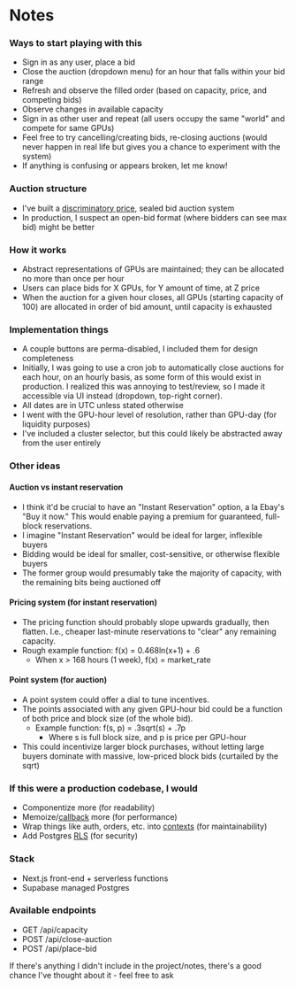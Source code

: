 # Notes

### Ways to start playing with this

- Sign in as any user, place a bid
- Close the auction (dropdown menu) for an hour that falls within your bid range
- Refresh and observe the filled order (based on capacity, price, and competing bids)
- Observe changes in available capacity
- Sign in as other user and repeat (all users occupy the same "world" and compete for same GPUs)
- Feel free to try cancelling/creating bids, re-closing auctions (would never happen in real life but gives you a chance to experiment with the system)
- If anything is confusing or appears broken, let me know!

### Auction structure

- I've built a [discriminatory price](https://en.wikipedia.org/wiki/Multiunit_auction), sealed bid auction system
- In production, I suspect an open-bid format (where bidders can see max bid) might be better

### How it works

- Abstract representations of GPUs are maintained; they can be allocated no more than once per hour
- Users can place bids for X GPUs, for Y amount of time, at Z price
- When the auction for a given hour closes, all GPUs (starting capacity of 100) are allocated in order of bid amount, until capacity is exhausted

### Implementation things

- A couple buttons are perma-disabled, I included them for design completeness
- Initially, I was going to use a cron job to automatically close auctions for each hour, on an hourly basis, as some form of this would exist in production. I realized this was annoying to test/review, so I made it accessible via UI instead (dropdown, top-right corner).
- All dates are in UTC unless stated otherwise
- I went with the GPU-hour level of resolution, rather than GPU-day (for liquidity purposes)
- I've included a cluster selector, but this could likely be abstracted away from the user entirely

### Other ideas

#### Auction vs instant reservation

- I think it'd be crucial to have an "Instant Reservation" option, a la Ebay's "Buy it now." This would enable paying a premium for guaranteed, full-block reservations.
- I imagine "Instant Reservation" would be ideal for larger, inflexible buyers
- Bidding would be ideal for smaller, cost-sensitive, or otherwise flexible buyers
- The former group would presumably take the majority of capacity, with the remaining bits being auctioned off

#### Pricing system (for instant reservation)

- The pricing function should probably slope upwards gradually, then flatten. I.e., cheaper last-minute reservations to "clear" any remaining capacity.
- Rough example function: f(x) = 0.468ln(x+1) + .6
  - When x > 168 hours (1 week), f(x) = market_rate

#### Point system (for auction)

- A point system could offer a dial to tune incentives.
- The points associated with any given GPU-hour bid could be a function of both price and block size (of the whole bid).
  - Example function: f(s, p) = .3sqrt(s) + .7p
    - Where s is full block size, and p is price per GPU-hour
- This could incentivize larger block purchases, without letting large buyers dominate with massive, low-priced block bids (curtailed by the sqrt)

### If this were a production codebase, I would

- Componentize more (for readability)
- Memoize/[callback](https://react.dev/reference/react/useCallback) more (for performance)
- Wrap things like auth, orders, etc. into [contexts](https://react.dev/reference/react/createContext) (for maintainability)
- Add Postgres [RLS](https://www.postgresql.org/docs/current/ddl-rowsecurity.html) (for security)

### Stack

- Next.js front-end + serverless functions
- Supabase managed Postgres

### Available endpoints

- GET /api/capacity
- POST /api/close-auction
- POST /api/place-bid

If there's anything I didn't include in the project/notes, there's a good chance I've thought about it - feel free to ask
